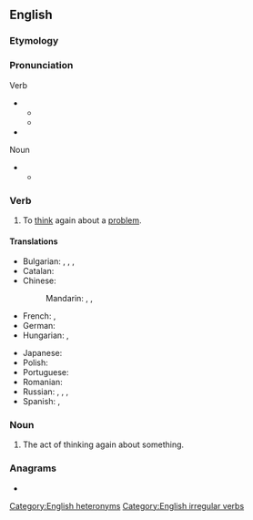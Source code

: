 ==English==

===Etymology===
{{prefix|en|re|think}}

===Pronunciation===
;Verb
* {{IPA|en|/ɹiːˈθɪŋk/}}
** {{audio|en|en-us-rethink.ogg|Audio (US)}}
** {{audio|en|LL-Q1860 (eng)-Vealhurl-rethink1.wav|Audio (UK)}}
* {{rhymes|en|ɪŋk}}

;Noun
* {{IPA|en|/ˈɹiːθɪŋk/}}
** {{audio|en|LL-Q1860 (eng)-Vealhurl-rethink2.wav|Audio (UK)}}
[[Category:English heteronyms]]

===Verb===
{{en-verb|rethinks|rethinking|rethought}}

# To [[think]] again about a [[problem]].

====Translations====
{{trans-top|think again about a problem}}
* Bulgarian: {{t+|bg|преми́слям}}, {{t+|bg|преми́сля}}, {{t+|bg|обми́слям}}, {{t+|bg|обми́сля}}
* Catalan: {{t+|ca|repensar}}
* Chinese:
*: Mandarin: {{t|cmn|再想|tr=zàixiǎng|sc=Hani}}, {{t|cmn|重想|tr=chóngxiǎng|sc=Hani}}, {{t|cmn|重新考慮|tr=chóngxīn kǎolǜ|sc=Hani}}
* French: {{t+|fr|repenser}}, {{t+|fr|réfléchir}}
* German: {{t+|de|überdenken}}
* Hungarian: {{t|hu|újragondol}}, {{t|hu|újra átgondol}}
{{trans-mid}}
* Japanese: {{t+|ja|再考|tr=さいこうする, saikō suru|alt=再考する|sc=Jpan}}
* Polish: {{t+|pl|przemyśleć|pf}}
* Portuguese: {{t+|pt|repensar}}
* Romanian: {{t+|ro|regândi}}
* Russian: {{t+|ru|переду́мывать|impf}}, {{t+|ru|переду́мать|pf}}, {{t+|ru|пересма́тривать|impf}}, {{t+|ru|пересмотре́ть|pf}}
* Spanish: {{t+|es|repensar}}, {{t+|es|reflexionar}}
{{trans-bottom}}

===Noun===
{{en-noun}}

# The act of thinking again about something.
#: {{ux|en|This business plan of yours looks risky. It needs a '''rethink'''.}}

{{C|en|Thinking}}

===Anagrams===
* {{anagrams|en|a=ehiknrt|thinker}}

[[Category:English irregular verbs]]